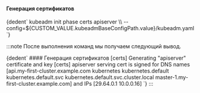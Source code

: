

<h4>Генерация сертификатов</h4>
<CodeBlock language="bash">
  {dedent`
    kubeadm init phase certs apiserver \\
      --config=${CUSTOM_VALUE.kubeadmBaseConfigPath.value}/kubeadm.yaml
  `}
</CodeBlock>

:::note
После выполнения команд мы получаем следующий вывод.

<CodeBlock language="bash">
  {dedent`
    #### Генерация сертификатов
    [certs] Generating "apiserver" certificate and key
    [certs] apiserver serving cert is signed for DNS names [api.my-first-cluster.example.com kubernetes kubernetes.default kubernetes.default.svc kubernetes.default.svc.cluster.local master-1.my-first-cluster.example.com] and IPs [29.64.0.1 10.0.0.16]
  `}
</CodeBlock>
:::
